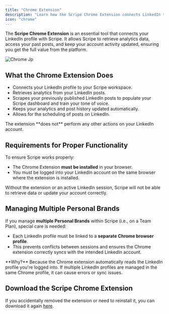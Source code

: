 ```yaml
---
title: "Chrome Extension"
description: "Learn how the Scripe Chrome Extension connects LinkedIn to your Scripe account."
icon: "chrome"
---
```


The **Scripe Chrome Extension** is an essential tool that connects your LinkedIn profile with Scripe. It allows Scripe to retrieve analytics data, access your past posts, and keep your account activity updated, ensuring you get the full value from the platform.

![Chrome Jp](/4.jpg)

## What the Chrome Extension Does

- Connects your LinkedIn profile to your Scripe workspace.
- Retrieves analytics from your LinkedIn posts.
- Scrapes your previously published LinkedIn posts to populate your Scripe dashboard and train your tone of voice.
- Keeps your analytics and post history updated automatically.
- Allows for the scheduling of posts on LinkedIn.

<Info>
  The extension **does not** perform any other actions on your LinkedIn account.
</Info>

## Requirements for Proper Functionality

To ensure Scripe works properly:

- The Chrome Extension **must be installed** in your browser.
- You must be logged into your LinkedIn account on the same browser where the extension is installed.

Without the extension or an active LinkedIn session, Scripe will not be able to retrieve data or update your account correctly.

## Managing Multiple Personal Brands

If you manage **multiple Personal Brands** within Scripe (i.e., on a Team Plan), special care is needed:

- Each LinkedIn profile must be linked to a **separate Chrome browser profile**.
- This prevents conflicts between sessions and ensures the Chrome extension correctly syncs with the intended LinkedIn account.

<Info>
  **Why?** Because the Chrome extension automatically reads the LinkedIn profile you're logged into. If multiple LinkedIn profiles are managed in the same Chrome profile, it can cause errors or sync issues.
</Info>

## Download the Scripe Chrome Extension

If you accidentally removed the extension or need to reinstall it, you can download it again [here](https://chromewebstore.google.com/detail/scripe/hjdegeipeelddlekgbjpjpbhocnaonmg).